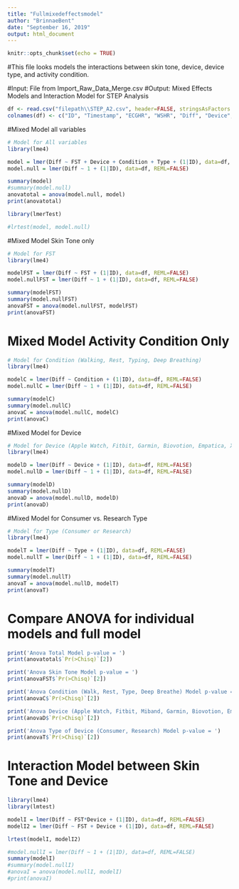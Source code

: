 ```yaml
---
title: "Fullmixedeffectsmodel"
author: "BrinnaeBent"
date: "September 16, 2019"
output: html_document
---
```


```r
knitr::opts_chunk$set(echo = TRUE)
```

#This file looks models the interactions between skin tone, device, device type, and activity condition. 

#Input: File from Import_Raw_Data_Merge.csv
#Output: Mixed Effects Models and Interaction Model for STEP Analysis

```r
df <- read.csv("filepath\\STEP_A2.csv", header=FALSE, stringsAsFactors = FALSE)
colnames(df) <- c("ID", "Timestamp", "ECGHR", "WSHR", "Diff", "Device", "Type", "Condition", "FST")

```
#Mixed Model all variables

```r

# Model for All variables 
library(lme4)

model = lmer(Diff ~ FST + Device + Condition + Type + (1|ID), data=df, REML=FALSE)
model.null = lmer(Diff ~ 1 + (1|ID), data=df, REML=FALSE)

summary(model)
#summary(model.null)
anovatotal = anova(model.null, model)
print(anovatotal)

library(lmerTest)

#lrtest(model, model.null)


```

#Mixed Model Skin Tone only

```r

# Model for FST 
library(lme4)

modelFST = lmer(Diff ~ FST + (1|ID), data=df, REML=FALSE)
model.nullFST = lmer(Diff ~ 1 + (1|ID), data=df, REML=FALSE)

summary(modelFST)
summary(model.nullFST)
anovaFST = anova(model.nullFST, modelFST)
print(anovaFST)

```

# Mixed Model Activity Condition Only

```r

# Model for Condition (Walking, Rest, Typing, Deep Breathing)
library(lme4)

modelC = lmer(Diff ~ Condition + (1|ID), data=df, REML=FALSE)
model.nullC = lmer(Diff ~ 1 + (1|ID), data=df, REML=FALSE)

summary(modelC)
summary(model.nullC)
anovaC = anova(model.nullC, modelC)
print(anovaC)
```

#Mixed Model for Device

```r

# Model for Device (Apple Watch, Fitbit, Garmin, Biovotion, Empatica, Xiaomi Miband)
library(lme4)

modelD = lmer(Diff ~ Device + (1|ID), data=df, REML=FALSE)
model.nullD = lmer(Diff ~ 1 + (1|ID), data=df, REML=FALSE)

summary(modelD)
summary(model.nullD)
anovaD = anova(model.nullD, modelD)
print(anovaD)
```

#Mixed Model for Consumer vs. Research Type

```r

# Model for Type (Consumer or Research)
library(lme4)

modelT = lmer(Diff ~ Type + (1|ID), data=df, REML=FALSE)
model.nullT = lmer(Diff ~ 1 + (1|ID), data=df, REML=FALSE)

summary(modelT)
summary(model.nullT)
anovaT = anova(model.nullD, modelT)
print(anovaT)
```

# Compare ANOVA for individual models and full model

```r
print('Anova Total Model p-value = ') 
print(anovatotal$`Pr(>Chisq)`[2])

print('Anova Skin Tone Model p-value = ')
print(anovaFST$`Pr(>Chisq)`[2])

print('Anova Condition (Walk, Rest, Type, Deep Breathe) Model p-value = ')
print(anovaC$`Pr(>Chisq)`[2])

print('Anova Device (Apple Watch, Fitbit, Miband, Garmin, Biovotion, Empatica) Model p-value = ')
print(anovaD$`Pr(>Chisq)`[2])

print('Anova Type of Device (Consumer, Research) Model p-value = ')
print(anovaT$`Pr(>Chisq)`[2])
```

# Interaction Model between Skin Tone and Device

```r

library(lme4)
library(lmtest)

modelI = lmer(Diff ~ FST*Device + (1|ID), data=df, REML=FALSE)
modelI2 = lmer(Diff ~ FST + Device + (1|ID), data=df, REML=FALSE)

lrtest(modelI, modelI2)

#model.nullI = lmer(Diff ~ 1 + (1|ID), data=df, REML=FALSE)
summary(modelI)
#summary(model.nullI)
#anovaI = anova(model.nullI, modelI)
#print(anovaI)
```
